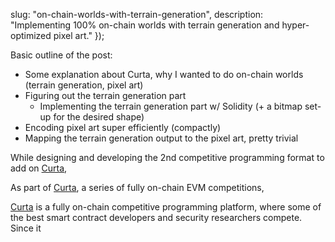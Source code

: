 

  slug: "on-chain-worlds-with-terrain-generation",
  description: "Implementing 100% on-chain worlds with terrain generation and hyper-optimized pixel art."
});

<BlogHeader slug="on-chain-worlds-with-terrain-generation" />

Basic outline of the post:
- Some explanation about Curta, why I wanted to do on-chain worlds (terrain generation, pixel art)
- Figuring out the terrain generation part
  - Implementing the terrain generation part w/ Solidity (+ a bitmap set-up for the desired shape)
- Encoding pixel art super efficiently (compactly)
- Mapping the terrain generation output to the pixel art, pretty trivial

While designing and developing the 2nd competitive programming format to add on [Curta](https://curta.wtf), 

As part of [Curta](https://curta.wtf), a series of fully on-chain EVM competitions,

[Curta](https://curta.wtf) is a fully on-chain competitive programming platform, where some of the best smart contract developers and security researchers compete.
Since it
